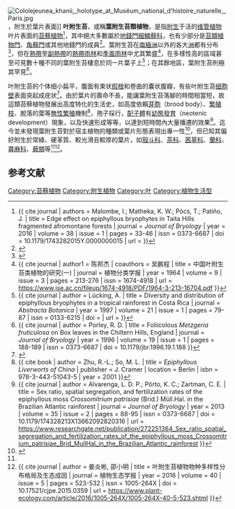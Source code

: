 {{noteTA|G1=Lifesciences}}
[[File:Cololejeunea_khanii,_holotype_at_Muséum_national_d’histoire_naturelle,_Paris.jpg|thumb]]，附生於葉片表面]]
'''叶附生苔'''，或稱'''葉附生苔類植物'''，是指[[附生|附生]]于活的[[维管植物|维管植物]]叶片表面的[[苔蘚植物|苔蘚植物]]<ref>{{ cite journal | authors = Malombe, I.; Matheka, K. W.; Pócs, T.; Patiño, J. | title = Edge effect on epiphyllous bryophytes in Taita Hills fragmented afromontane forests | journal = ''Journal of Bryology'' | year = 2016 | volume = 38 | issue = 1 | pages = 33-46 | issn = 0373-6687 | doi = 10.1179/1743282015Y.0000000015 | url = }}</ref>，其中絕大多數屬於[[地錢門|地錢門]][[細鱗蘚科|細鱗蘚科]]，也有少部分是[[苔類植物門|苔類植物門]]、[[角蘚門|角蘚門]]或其他地錢門的成員<ref>{{cite journal | authors = Gradstein, S. R. | title = The taxonomic diversity of epiphyllous bryophytes | journal = ''Abstracta Botanica'' | year = 1997 | volume = 21 | issue = 1 | pages = 15-19 | issn = 0133-6215 | url = https://www.researchgate.net/publication/285697894_The_taxonomic_diversity_of_epiphyllous_bryophytes | access-date = 2020-12-15 | archive-date = 2017-03-13 | archive-url = https://web.archive.org/web/20170313221734/https://www.researchgate.net/publication/285697894_The_taxonomic_diversity_of_epiphyllous_bryophytes | dead-url = no }}</ref>。葉附生苔在[[南極洲|南極洲]]以外的各大[[洲|洲]]都有分布<ref>{{cite journal | authors = Tang, X.; Gradstein, S. R.; Sun, L.-W.; Zhu, M.-J.; Shi, R.-P.; Wei, Q.-Q.; Chen, Y.-Q.; Zhou, X.-X.; Wang, J. | title = A contribution to the knowledge of epiphyllous bryophytes in Tianmushan National Nature Reserve (Zhejiang, China), with remarks on climate warming and nature conservation | journal = ''Lindbergia'' | year = 2018 | volume = 41 | issue = 1 | pages = 01103 | url = https://bioone.org/journals/lindbergia/volume-41/issue-1/linbg.01103/A-contribution-to-the-knowledge-of-epiphyllous-bryophytes-in-Tianmushan/10.25227/linbg.01103.full#bibr08 | doi = 10.25227/linbg.01103 | access-date = 2020-12-15 | archive-date = 2021-01-15 | archive-url = https://web.archive.org/web/20210115145759/https://bioone.org/journals/lindbergia/volume-41/issue-1/linbg.01103/A-contribution-to-the-knowledge-of-epiphyllous-bryophytes-in-Tianmushan/10.25227/linbg.01103.full#bibr08 | dead-url = no }}</ref>，但在[[熱帶|熱帶]]至[[副熱帶|副熱帶]]的[[熱帶雨林|熱帶雨林]]和[[季風雨林|季風雨林]]中尤其繁盛<ref name = Chen1964>{{ cite journal | author1 = 陈邦杰 | coauthors = 吴鹏程 | title = 中国叶附生苔类植物的研究(一) | journal = 植物分类学报 | year = 1964 | volume = 9 | issue = 3 | pages = 213-276 | issn = 1674-4918 | url = https://www.jse.ac.cn/fileup/1674-4918/PDF/1964-3-213-16704.pdf }}</ref>，在多樣性高的區域甚至可見數十種不同的葉附生苔棲息於同一片葉子上<ref>{{ cite journal | author = Lücking, A. | title = Diversity and distribution of epiphyllous bryophytes in a tropical rainforest in Costa Rica | journal = ''Abstracta Botanica'' | year = 1997 | volume = 21 | issue = 1 | pages = 79-87 | issn = 0133-6215 | doi = | url = }}</ref>；在其餘地區，葉附生苔則極其罕見<ref>{{ cite journal | author = Porley, R. D. | title = Foliicolous ''Metzgeria fruticulosa'' on Box leaves in the Chiltern Hills, England | journal = ''Journal of Bryology'' | year = 1996 | volume = 19 | issue = 1 | pages = 188-189 | issn = 0373-6687 | doi = 10.1179/jbr.1996.19.1.188 }}</ref>。

叶附生苔的个体细小扁平，腹面有束状[[假根|假根]]和卷曲的囊状腹瓣，有些叶附生苔[[细胞壁|细胞壁]]表面突起成疣状<ref>{{cite journal | authors = Bai, Y.; Chen, S.; Qian, H.; Yu, S.; Xu, Y.; Zhang, Z.; Shen, C. Chen, Y.; Zhang, M.; Yu, J.; Zhu, R. | title = Species diversity of epiphyllous liverworts in Qianjiangyuan National Park, Zhejiang | journal = ''Biodiversity Science'' | year = 2020 | volume = 28 | issue = 2 | pages = 231-237 | issn = 1005-0094 | doi = 10.17520/biods.2019273 | url = https://www.biodiversity-science.net/EN/10.17520/biods.2019273 | access-date = 2020-12-15 | archive-date = 2020-10-25 | archive-url = https://web.archive.org/web/20201025100218/http://www.biodiversity-science.net/EN/10.17520/biods.2019273 | dead-url = no }}</ref>。由於葉片的壽命不長，能讓葉附生苔落腳的時間相當短，故這類苔蘚植物發展出高度特化的生活史，如高度依賴[[芽胞|芽胞]]（brood body）、[[繁殖枝|繁殖枝]]、脫落的葉等[[無性繁殖|無性繁殖]]機制<ref>{{ cite book | author = Zhu, R.-L.; So, M. L. | title = ''Epiphyllous Liverworts of China'' | publisher = J. Cramer | location = Berlin | isbn = 978-3-443-51043-5 | year = 2001 }}</ref>，孢子採行{{le|早發性萌芽|Germination#Precocious germination}}，[[配子體|配子體]]有[[幼態延續|幼態發育]]（neotenic development）現象，以及快速形成{{le|配子囊|Gametangium}}等等，以達到短時間內大量播遷的效果<ref>{{ cite journal | author = Alvarenga, L. D. P.; Pôrto, K. C.; Zartman, C. E. | title = Sex ratio, spatial segregation, and fertilization rates of the epiphyllous moss ''Crossomitrium patrisiae'' (Brid.) Müll.Hal. in the Brazilian Atlantic rainforest | journal = ''Journal of Bryology'' | year = 2013 | volume = 35 | issue = 2 | pages = 88-95 | issn = 0373-6687 | doi = 10.1179/174328213X13662092820316 | url = https://www.researchgate.net/publication/272251364_Sex_ratio_spatial_segregation_and_fertilization_rates_of_the_epiphyllous_moss_Crossomitrium_patrisiae_Brid_MullHal_in_the_Brazilian_Atlantic_rainforest }}</ref>。迄今並未發現葉附生苔對於宿主植物的種類或葉片形態表現出專一性<ref>{{cite journal | author = Benavides, J. C.; Sastre-De Jesús, I. | title = Diversity and Rarity of Epiphyllous Bryophytes in a Superhumid Tropical Lowland Forest of Chocó-Colombia | journal = ''Cryptogamie, Bryologie'' | year = 2011 | volume = 32 | issue = 2 | pages = 119-133 | issn = 1290-0796 | doi = 10.7872/cryb.v32.iss1.2011.119 | url = http://sciencepress.mnhn.fr/en/periodiques/bryologie/32/2/diversity-and-rarity-epiphyllous-bryophytes-superhumid-tropical-lowland-forest-choco-colombia | access-date = 2020-12-15 | archive-date = 2020-09-25 | archive-url = https://web.archive.org/web/20200925133544/http://sciencepress.mnhn.fr/en/periodiques/bryologie/32/2/diversity-and-rarity-epiphyllous-bryophytes-superhumid-tropical-lowland-forest-choco-colombia | dead-url = no }}</ref>，但已知其偏好附生於常綠、硬革質、較光滑且較厚的葉片，如[[殼斗科|殼斗科]]、[[茶科|茶科]]、[[茜草科|茜草科]]、[[蘭科|蘭科]]、[[蕁麻科|蕁麻科]]、[[蕨類|蕨類]]等<ref name = Chen1964/><ref>{{ cite journal | author = 姜炎彬, 邵小明 | title = 叶附生苔植物物种多样性分布格局及生态成因 | journal = 植物生态学报 | year = 2016 | volume = 40 | issue = 5 | pages = 523-532 | issn = 1005-264X | doi = 10.17521/cjpe.2015.0359 | url = https://www.plant-ecology.com/article/2016/1005-264X/1005-264X-40-5-523.shtml }}</ref>。

==参考文献==
{{reflist|2}}
[[Category:苔蘚植物|Category:苔蘚植物]]
[[Category:附生植物|Category:附生植物]]
[[Category:叶|Category:叶]]
[[Category:植物生活型|Category:植物生活型]]